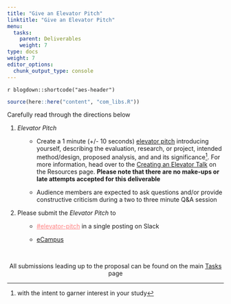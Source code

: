 ```yaml
---
title: "Give an Elevator Pitch"
linktitle: "Give an Elevator Pitch"
menu:
  tasks:
    parent: Deliverables
    weight: 7
type: docs
weight: 7
editor_options: 
  chunk_output_type: console
---
```


`r blogdown::shortcode("aes-header")`

<style>
.article-style img, 
.article-style video {
  margin-left: 0;
  margin-right: auto;
  margin-top: 0rem;
  margin-bottom: 1rem;
  vertical-align: text-top;
  padding: 0;
  bottom: 0px;
  display: inline;
}

ul {
    margin-left: 1.5em
}

.dark h1 {
color:#6acda5
}

docs-sidebar .docs-toc-item.active a, 
.docs-sidebar .nav > .active:hover > a, 
.docs-sidebar .nav > .active > a {
  font-weight: bold;
  color: #6acda5;
  background-color: transparent;
}
</style>

```r
source(here::here("content", "com_libs.R"))
```

Carefully read through the directions below 

1. *Elevator Pitch*
    + Create a 1 minute (+/- 10 seconds) [elevator pitch](https://uclalibrary.github.io/research-tips/deconstructing-the-elevator-speech/){target="_blank"} introducing yourself, describing the evaluation, research, or project, intended method/design, proposed analysis, and and its significance^[with the intent to garner interest in your study]. For more information, head over to the [Creating an Elevator Talk](/resources/elevatortalk/) on the Resources page. <b>Please note that there are no make-ups or late attempts accepted for this deliverable</b>
  
    + Audience members are expected to ask questions and/or provide constructive criticism during a two to three minute Q&A session
  
2. Please submit the *Elevator Pitch* to
    + <a href="https://edp618fall2022.slack.com/archives/C04CV0ANEB1" target="_blank" style='color:#ff8384;'> #elevator-pitch</a> in a single posting on Slack
  
    + <a href="https://ecampus.wvu.edu" target="_blank"> eCampus</a>
  
<br />

<center>
<p id="rounded_corners">
All submissions leading up to the proposal can be found on the main <a href="/tasks/#proposal">Tasks</a> page
<p>
</center>

